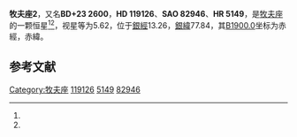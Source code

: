 {{Starbox begin
| name = 牧夫座2
}}
{{Starbox observe
| epoch = [[J2000.0|J2000.0]]
| constell = [[牧夫座|牧夫座]]<ref name=SIMBAD>{{cite web
 | url=http://simbad.u-strasbg.fr/simbad/sim-id?Ident=HR+5149
 | title=Pulsating variable Star
 | publisher=Centre de Données astronomiques de Strasbourg
 | work=SIMBAD
 | accessdate=2012-07-13
 | archive-date=2019-10-08
 | archive-url=https://web.archive.org/web/20191008010401/http://simbad.u-strasbg.fr/simbad/sim-id?Ident=HR+5149
 | dead-url=no
 }}</ref><ref name=DATA>{{cite web
 | url=http://vizier.u-strasbg.fr/viz-bin/VizieR-5?-out.add=.&-source=5050&-corr=PK=HR&-out.max=9999&HR=5149
 | title=VizieR Detailed Page
 | accessdate=2012-07-13
 | archive-date=2019-09-18
 | archive-url=https://web.archive.org/web/20190918061553/http://vizier.u-strasbg.fr/viz-bin/VizieR-5?-out.add=.&-source=5050&-corr=PK=HR&-out.max=9999&HR=5149
 | dead-url=no
 }}</ref>
| 星官 = 
| ra = {{RA|13|41|2.3}}<ref name=SIMBAD /><ref name=DATA />
| dec = {{DEC|+22|29|45}}<ref name=SIMBAD /><ref name=DATA />
| appmag_v = 5.62<ref name=SIMBAD /><ref name=DATA />
}}
{{Starbox character
| class = G9III<ref name=SIMBAD /><ref name=DATA />
| b-v = 1.01<ref name=SIMBAD /><ref name=DATA />
| u-b = <ref name=SIMBAD /><ref name=DATA />
| r-i = <ref name=SIMBAD /><ref name=DATA />
| variable = 
}}
{{Starbox astrometry
| radial_v = 
| prop_mo_ra = 5
| parallax = 
| p_error = 
}}
{{Starbox catalog
| names =BD+23 2600，[[SAO星表|SAO]] 82946，[[HD星表|HD]] 119126，[[HR星表|HR]] 5149}}
{{Starbox reference |Simbad=HR+5149}}
{{Starbox end}}

'''牧夫座2'''，又名'''BD+23 2600'''，'''HD 119126'''、'''SAO 82946'''、'''HR 5149'''，是[[牧夫座|牧夫座]]的一颗恒星<ref name=SIMBAD /><ref name=DATA />，视星等为5.62，位于[[銀道座標系|銀經]]13.26，[[銀道座標系|銀緯]]77.84，其[[B1900.0|B1900.0]]坐标为赤經{{RA|13|36|18.4}}，赤緯{{DEC|+23|77.84|9}}。

== 参考文献 ==
{{reflist}}

{{star-stub}}

{{牧夫座恒星}}
{{星官|右摄提|3|6}}
[[Category:牧夫座|Category:牧夫座]]
[[Category:HD和HDE天體|119126]]
[[Category:HR天體|5149]]
[[Category:SAO天體|82946]]